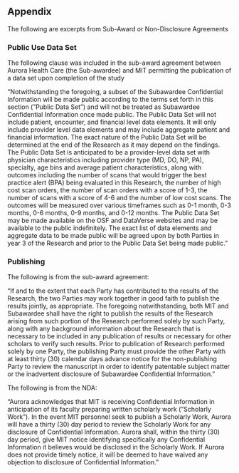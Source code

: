 ## Appendix {-}

The following are excerpts from Sub-Award or Non-Disclosure Agreements

### Public Use Data Set {-}

The following clause was included in the sub-award agreement between Aurora Health Care (the Sub-awardee) and MIT permitting the publication of a data set upon completion of the study

"Notwithstanding the foregoing, a subset of the Subawardee Confidential Information will be made public according to the terms set forth in this section ("Public Data Set") and will not be treated as Subawardee Confidential Information once made public. The Public Data Set will not include patient, encounter, and financial level data elements. It will only include provider level data elements and may include aggregate patient and financial information. The exact nature of the Public Data Set will be determined at the end of the Research as it may depend on the findings. The Public Data Set is anticipated to be a provider-level data set with physician characteristics including provider type (MD, DO, NP, PA), specialty, age bins and average patient characteristics, along with outcomes including the number of scans that would trigger the best practice alert (BPA) being evaluated in this Research, the number of high cost scan orders, the number of scan orders with a score of 1-3, the number of scans with a score of 4-6 and the number of low cost scans. The outcomes will be measured over various timeframes such as 0-1 month, 0-3 months, 0-6 months, 0-9 months, and 0-12 months. The Public Data Set may be made available on the OSF and DataVerse websites and may be available to the public indefinitely. The exact list of data elements and aggregate data to be made public will be agreed upon by both Parties in year 3 of the Research and prior to the Public Data Set being made public."

### Publishing {-}

The following is from the sub-award agreement:

"If and to the extent that each Party has contributed to the results of the Research, the two Parties may work together in good faith to publish the results jointly, as appropriate. The foregoing notwithstanding, both MIT and Subawardee shall have the right to publish the results of the Research arising from such portion of the Research performed solely by such Party, along with any background information about the Research that is necessary to be included in any publication of results or necessary for other scholars to verify such results. Prior to publication of Research performed solely by one Party, the publishing Party must provide the other Party with at least thirty (30) calendar days advance notice for the non-publishing Party to review the manuscript in order to identify patentable subject matter or the inadvertent disclosure of Subawardee Confidential Information."

The following is from the NDA:

"Aurora acknowledges that MIT is receiving Confidential Information in anticipation of its faculty preparing written scholarly work ("Scholarly Work"). In the event MIT personnel seek to publish a Scholarly Work, Aurora will have a thirty (30) day period to review the Scholarly Work for any disclosure of Confidential Information. Aurora shall, within the thirty (30) day period, give MIT notice identifying specifically any Confidential Information it believes would be disclosed in the Scholarly Work. If Aurora does not provide timely notice, it will be deemed to have waived any objection to disclosure of Confidential Information."


\putbib


